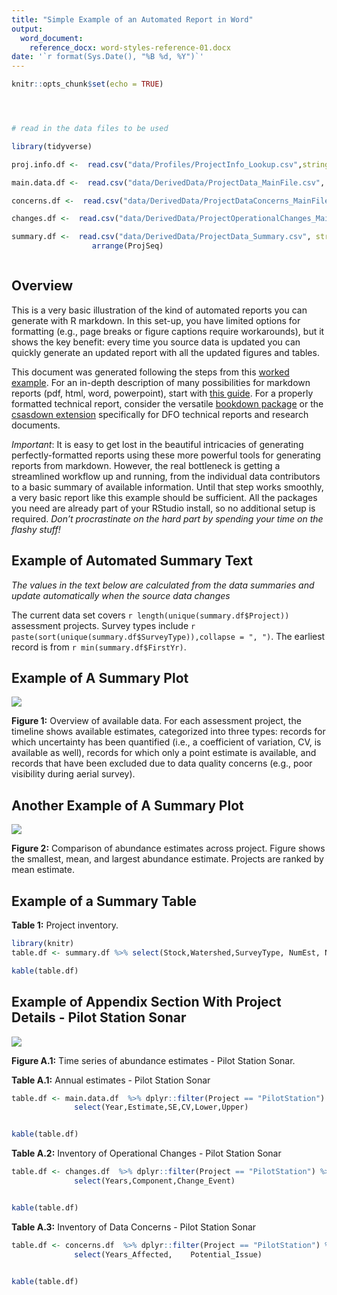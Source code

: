```yaml
---
title: "Simple Example of an Automated Report in Word"
output: 
  word_document:
    reference_docx: word-styles-reference-01.docx
date: '`r format(Sys.Date(), "%B %d, %Y")`'
---
```


```r
knitr::opts_chunk$set(echo = TRUE)




# read in the data files to be used

library(tidyverse)

proj.info.df <-  read.csv("data/Profiles/ProjectInfo_Lookup.csv",stringsAsFactors = FALSE)

main.data.df <-  read.csv("data/DerivedData/ProjectData_MainFile.csv", stringsAsFactors = FALSE)

concerns.df <-  read.csv("data/DerivedData/ProjectDataConcerns_MainFile.csv", stringsAsFactors = FALSE)

changes.df <-  read.csv("data/DerivedData/ProjectOperationalChanges_MainFile.csv", stringsAsFactors = FALSE)

summary.df <-  read.csv("data/DerivedData/ProjectData_Summary.csv", stringsAsFactors = FALSE) %>%
                  arrange(ProjSeq)



```

## Overview

This is a very basic illustration of the kind of automated reports you can generate with R markdown. In this set-up, you have limited options for formatting (e.g., page breaks or figure captions require workarounds), but it shows the key benefit: every time you source data is updated you can quickly generate an updated report with all the  updated figures and tables. 

This document was generated following the steps from this [worked example](https://rmarkdown.rstudio.com/articles_docx.html). For an in-depth description of many possibilities for markdown reports (pdf, html, word, powerpoint), start with [this guide](https://epirhandbook.com/en/reports-with-r-markdown.html). For a properly formatted technical report, consider the versatile [bookdown package](https://bookdown.org/yihui/rmarkdown/) or the  [csasdown extension ](https://github.com/pbs-assess/csasdown) specifically for DFO technical reports and research documents.

*Important*: It is easy to get lost in the beautiful intricacies of generating perfectly-formatted reports using these more powerful tools for generating reports from markdown. However, the real bottleneck is getting a streamlined workflow up and running, from the individual data contributors to a basic summary of available information. Until that step works smoothly, a very basic report like this example should be sufficient. All the packages you need are already part of your RStudio install, so no additional setup is required.  *Don't procrastinate on the hard part by spending your time on the flashy stuff!*


## Example of Automated Summary Text

*The values in the text below are calculated from the data summaries and update automatically when the source data changes*


The current data set covers `r length(unique(summary.df$Project))` assessment projects. Survey types include `r paste(sort(unique(summary.df$SurveyType)),collapse = ", ")`. The earliest record is from `r min(summary.df$FirstYr)`.


## Example of A Summary Plot


![](PLOTS/DataOverview_ALL.png)

**Figure 1:** Overview of available data. For each assessment project, the timeline shows available estimates, categorized into three types: records for which uncertainty has been quantified (i.e., a coefficient of variation, CV, is available as well), records for which only a point estimate is available, and records that have been excluded due to data quality concerns (e.g., poor visibility during aerial survey).


## Another Example of A Summary Plot


![](PLOTS/RankingPlot_ALL.png)

**Figure 2:** Comparison of abundance estimates across project. Figure shows the smallest, mean, and largest abundance estimate. Projects are ranked by mean estimate. 




## Example of a Summary Table

**Table 1:** Project inventory.

``` r
library(knitr)
table.df <- summary.df %>% select(Stock,Watershed,SurveyType, NumEst, NumCV, FirstYr, LastYr)

kable(table.df)


```

## Example of Appendix Section With Project Details - Pilot Station Sonar



![](PLOTS/IndividualDashboards/TimeSeries_PilotStation.png)

**Figure A.1:** Time series of abundance estimates - Pilot Station Sonar. 



**Table A.1:** Annual estimates - Pilot Station Sonar

``` r



table.df <- main.data.df  %>% dplyr::filter(Project == "PilotStation") %>%
              select(Year,Estimate,SE,CV,Lower,Upper)


kable(table.df)


```




**Table A.2:** Inventory of Operational Changes - Pilot Station Sonar

``` r



table.df <- changes.df  %>% dplyr::filter(Project == "PilotStation") %>%
              select(Years,Component,Change_Event)


kable(table.df)


```






**Table A.3:** Inventory of Data Concerns - Pilot Station Sonar

``` r



table.df <- concerns.df  %>% dplyr::filter(Project == "PilotStation") %>%
              select(Years_Affected,	Potential_Issue)


kable(table.df)


```










